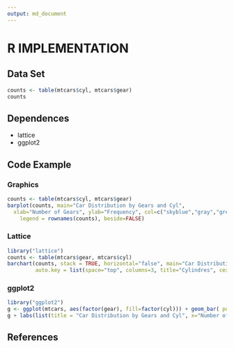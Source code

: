 ```yaml
---
output: md_document
---
```


# R IMPLEMENTATION


## Data Set

```r
counts <- table(mtcars$cyl, mtcars$gear)
counts

```


## Dependences

* lattice
* ggplot2


## Code Example


### Graphics

```r
counts <- table(mtcars$cyl, mtcars$gear)
barplot(counts, main="Car Distribution by Gears and Cyl",
  xlab="Number of Gears", ylab="Frequency", col=c("skyblue","gray","green"),
 	legend = rownames(counts), beside=FALSE)

```


### Lattice

```r
library("lattice")
counts <- table(mtcars$gear, mtcars$cyl)
barchart(counts, stack = TRUE, horizontal="false", main="Car Distribution by Gears and Cyl",     xlab="Number of Gears", ylab="Frequency", 
         auto.key = list(space="top", columns=3, title="Cylindres", cex.title=1))

```


### ggplot2

```r
library("ggplot2")
g <- ggplot(mtcars, aes(factor(gear), fill=factor(cyl))) + geom_bar( position = "fill")
g + labs(list(title = "Car Distribution by Gears and Cyl", x="Number of Gears", y="Frequency"))

```


## References
